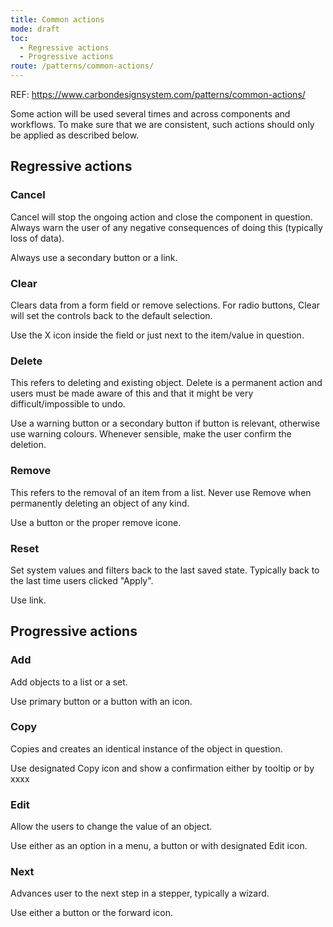 ```yaml
---
title: Common actions
mode: draft
toc:
  - Regressive actions
  - Progressive actions
route: /patterns/common-actions/
---
```


REF: https://www.carbondesignsystem.com/patterns/common-actions/

Some action will be used several times and across components and workflows. To make sure that we are consistent, such actions should only be applied as described below.

## Regressive actions

### Cancel

Cancel will stop the ongoing action and close the component in question. Always warn the user of any negative consequences of doing this (typically loss of data).

Always use a secondary button or a link.

### Clear

Clears data from a form field or remove selections. For radio buttons, Clear will set the controls back to the default selection.

Use the X icon inside the field or just next to the item/value in question.

### Delete

This refers to deleting and existing object. Delete is a permanent action and users must be made aware of this and that it might be very difficult/impossible to undo.

Use a warning button or a secondary button if button is relevant, otherwise use warning colours. Whenever sensible, make the user confirm the deletion.

### Remove

This refers to the removal of an item from a list. Never use Remove when permanently deleting an object of any kind.

Use a button or the proper remove icone.

### Reset

Set system values and filters back to the last saved state. Typically back to the last time users clicked "Apply".

Use link.

## Progressive actions

### Add

Add objects to a list or a set.

Use primary button or a button with an icon.

### Copy

Copies and creates an identical instance of the object in question.

Use designated Copy icon and show a confirmation either by tooltip or by xxxx

### Edit

Allow the users to change the value of an object.

Use either as an option in a menu, a button or with designated Edit icon.

### Next

Advances user to the next step in a stepper, typically a wizard.

Use either a button or the forward icon.
